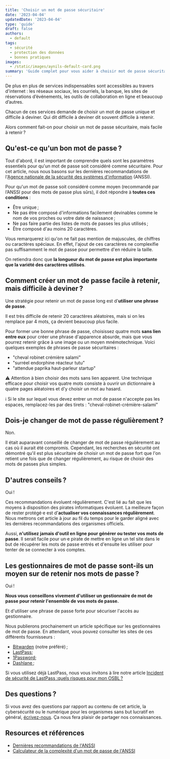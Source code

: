 ```yaml
---
title: 'Choisir un mot de passe sécuritaire'
date: '2023-04-04'
updatedDate: '2023-04-04'
type: 'guide'
draft: false
authors:
  - default
tags:
  - sécurité
  - protection des données
  - bonnes pratiques
images:
  - /static/images/aynils-default-card.png
summary: 'Guide complet pour vous aider à choisir mot de passe sécuritaire.'
---
```


De plus en plus de services indispensables sont accessibles au travers d'internet : les réseaux sociaux, les courriels, la banque, les sites de réservations d’événements, les outils de collaboration en ligne et beaucoup d’autres.

Chacun de ces services demande de choisir un mot de passe unique et difficile à deviner. Qui dit difficile à deviner dit souvent difficile à retenir.

Alors comment fait-on pour choisir un mot de passe sécuritaire, mais facile à retenir ?

## <TOCInline toc={props.toc} toHeading={3} asDisclosure={true} />

## Qu'est-ce qu'un bon mot de passe ?

Tout d'abord, il est important de comprendre quels sont les paramètres essentiels pour qu'un mot de passe soit considéré comme sécuritaire.
Pour cet article, nous nous basons sur les dernières recommandations de l'[Agence nationale de la sécurité des systèmes d'information](https://www.ssi.gouv.fr/) (ANSSI).

Pour qu'un mot de passe soit considéré comme moyen (recommandé par l’ANSSI pour des mots de passe plus sûrs), il doit répondre à **toutes ces conditions** :

- Être unique ;
- Ne pas être composé d'informations facilement devinables comme le nom de vos proches ou votre date de naissance ;
- Ne pas faire partie des listes de mots de passes les plus utilisés ;
- Être composé d'au moins 20 caractères.

Vous remarquerez ici qu'on ne fait pas mention de majuscules, de chiffres ou caractères spéciaux. En effet, l'ajout de ces caractères ne complexifie pas suffisamment le mot de passe pour permettre d'en réduire la taille.

On retiendra donc que **la longueur du mot de passe est plus importante que la variété des caractères utilisés**.

## Comment créer un mot de passe facile à retenir, mais difficile à deviner ?

Une stratégie pour retenir un mot de passe long est d'**utiliser une phrase de passe**.

Il est très difficile de retenir 20 caractères aléatoires, mais si on les remplace par 4 mots, ça devient beaucoup plus facile.

Pour former une bonne phrase de passe, choisissez quatre mots **sans lien entre eux** pour créer une phrase d'apparence absurde, mais que vous pourrez retenir grâce à une image ou un moyen mnémotechnique.
Voici quelques exemples de phrases de passe sécuritaires :

- "cheval robinet crémière salami"
- "surréel endorphine réacteur tutu"
- "attendue paprika haut-parleur startup"

⚠️ Attention à bien choisir des mots sans lien apparent. Une technique efficace pour choisir vos quatre mots consiste à ouvrir un dictionnaire à quatre pages aléatoires et d'y choisir un mot au hasard.

ℹ️ Si le site sur lequel vous devez entrer un mot de passe n'accepte pas les espaces, remplacez-les par des tirets : "cheval-robinet-crémière-salami"

## Dois-je changer de mot de passe régulièrement ?

Non.

Il était auparavant conseillé de changer de mot de passe régulièrement au cas où il aurait été compromis. Cependant, les recherches en sécurité ont démontré qu'il est plus sécuritaire de choisir un mot de passe fort que l'on retient une fois que de changer régulièrement, au risque de choisir des mots de passes plus simples.

## D'autres conseils ?

Oui !

Ces recommandations évoluent régulièrement. C'est lié au fait que les moyens à disposition des pirates informatiques évoluent.
La meilleure façon de rester protégé·e est d'**actualiser vos connaissances régulièrement**.
Nous mettrons cet article à jour au fil du temps pour le garder aligné avec les dernières recommandations des organismes officiels.

Aussi, **n'utilisez jamais d'outil en ligne pour générer ou tester vos mots de passe**. Il serait facile pour un·e pirate de mettre en ligne un tel site dans le but de récupérer les mots de passe entrés et d'ensuite les utiliser pour tenter de se connecter à vos comptes.

## Les gestionnaires de mot de passe sont-ils un moyen sur de retenir nos mots de passe ?

Oui !

**Nous vous conseillons vivement d'utiliser un gestionnaire de mot de passe pour retenir l'ensemble de vos mots de passe.**

Et d'utiliser une phrase de passe forte pour sécuriser l'accès au gestionnaire.

Nous publierons prochainement un article spécifique sur les gestionnaires de mot de passe. En attendant, vous pouvez consulter les sites de ces différents fournisseurs :

- [Bitwarden](https://bitwarden.com/) (notre préféré) ;
- [LastPass](https://lastpass.com/);
- [1Password](https://1password.com/fr);
- [Dashlane ](https://www.dashlane.com/);

Si vous utilisez déjà LastPass, nous vous invitons à lire notre article [Incident de sécurité de LastPass :quels risques pour mon OSBL ?](https://aynils.ca/fr/information/incident-de-securite-lastpass-quels-risques-que-faire/)

## Des questions ?

Si vous avez des questions par rapport au contenu de cet article, la cybersécurité ou le numérique pour les organismes sans but lucratif en général, [écrivez-nous](https://aynils.ca/fr/contact/). Ça nous fera plaisir de partager nos connaissances.

## Resources et références

- [Dernières recommandations de l'ANSSI](https://www.ssi.gouv.fr/uploads/2021/10/anssi-guide-authentification_multifacteur_et_mots_de_passe.pdf)
- [Calculateur de la complexité d'un mot de passe de l'ANSSI](https://www.ssi.gouv.fr/administration/precautions-elementaires/calculer-la-force-dun-mot-de-passe/)
